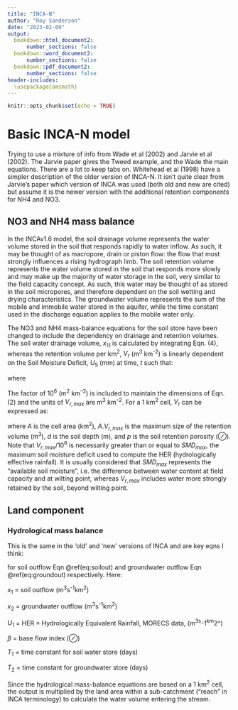 ```yaml
---
title: "INCA-N"
author: "Roy Sanderson"
date: "2023-02-09"
output:
  bookdown::html_document2: 
      number_sections: false
  bookdown::word_document2:
      number_sections: false
  bookdown::pdf_document2:
      number_sections: false
header-includes:
  \usepackage{amsmath}
---
```


```r
knitr::opts_chunk$set(echo = TRUE)
```

# Basic INCA-N model

Trying to use a mixture of info from Wade et al (2002) and Jarvie et al (2002). The Jarvie paper gives the Tweed example, and the Wade the main equations. There are a lot to keep tabs on. Whitehead et al (1998) have a simpler description of the older version of INCA-N. It isn't quite clear from Jarvie's paper which version of INCA was used (both old and new are cited) but assume it is the newer version with the additional retention components for NH4 and NO3.

## NO3 and NH4 mass balance

In the INCAv1.6 model, the soil drainage volume represents the water volume stored in the soil that responds rapidly to water inflow. As such, it may be thought of as macropore, drain or piston flow: the flow that most strongly influences a rising hydrograph limb. The soil retention volume represents the water volume stored in the soil that responds more slowly and may make up the majority of water storage in the soil, very similar to the field capacity concept. As such, this water may be thought of as stored in the soil micropores, and therefore dependent on the soil wetting and drying characteristics. The groundwater volume represents the sum of the mobile and immobile water stored in the aquifer, while the time constant used in the discharge equation applies to the mobile water only.

The NO3 and NH4 mass-balance equations for the soil store have been changed to include the dependency on drainage and retention volumes. The soil water drainage volume, $x_{11}$ is calculated by integrating Eqn. (4), whereas the retention volume per km^2^, $V_r$ (m^3^ km^-2^) is linearly dependent on the Soil Moisture Deficit, $U_5$ (mm) at time, $t$ such that:

\begin{equation}
V_r=V_{r,max}-U_5.1000 (\#eq:retention)
\end{equation}

where

\begin{equation}
V_{r,max}=d.p.10^6 (\#eq:maxret)
\end{equation}

The factor of 10^6^ (m^2^ km^--2^) is included to maintain the dimensions of Eqn. (2) and the units of $V_{r,max}$ are m^3^ km^--2^. For a 1 km^2^ cell, $V_r$ can be expressed as:

\begin{equation}
A.V_r=A.(V_{r,max}-U_5.1000) (\#eq:retvolkm)
\end{equation}

where $A$ is the cell area (km^2^), $A.V_{r,max}$ is the maximum size of the retention volume (m^3^), $d$ is the soil depth (m), and $p$ is the soil retention porosity ($\oslash$). Note that $V_{r,max}/10^6$ is necessarily greater than or equal to $SMD_{max}$, the maximum soil moisture deficit used to compute the HER (hydrologically effective rainfall). It is usually considered that $SMD_{max}$ represents the "available soil moisture", i.e. the difference between water content at field capacity and at wilting point, whereas $V_{r,max}$ includes water more strongly retained by the soil, beyond wilting point.

## Land component
### Hydrological mass balance
This is the same in the 'old' and 'new' versions of INCA and are key eqns I think:

\begin{equation}
\frac{\partial x_1}{\partial t}=\frac{U_1 - x_1}{T_1} (\#eq:soilout)
\end{equation}
\begin{equation}
\frac{\partial x_1}{\partial t}=\frac{\beta x_1 - x_2}{T_2} (\#eq:groundout)
\end{equation}

for soil outflow Eqn \@ref(eq:soilout) and groundwater outflow Eqn \@ref(eq:groundout) respectively. Here:

$x_1$ = soil outflow (m^3^s^-1^km^2^)

$x_2$ = groundwater outflow (m^3^s^-1^km^2^)

$U_1$ = HER = Hydrologically Equivalent Rainfall, MORECS data, (m^3s^-1^km^2^)

$\beta$ = base flow index ($\oslash$)

$T_1$ = time constant for soil water store (days)

$T_2$ = time constant for groundwater store (days)

Since the hydrological mass-balance equations are based on a 1 km^2^ cell, the output is multiplied by the land area within a sub-catchment ("reach" in INCA terminology) to calculate the water volume entering the stream.

